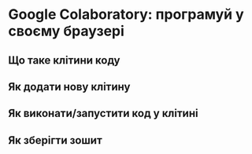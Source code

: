 # Google Colaboratory: програмуй у своєму браузері

## Що таке клітини коду
## Як додати нову клітину
## Як виконати/запустити код у клітині
## Як зберігти зошит